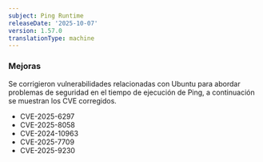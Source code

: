 ```yaml
---
subject: Ping Runtime
releaseDate: '2025-10-07'
version: 1.57.0
translationType: machine
---
```


### Mejoras

Se corrigieron vulnerabilidades relacionadas con Ubuntu para abordar problemas de seguridad en el tiempo de ejecución de Ping, a continuación se muestran los CVE corregidos.

* CVE-2025-6297
* CVE-2025-8058
* CVE-2024-10963
* CVE-2025-7709
* CVE-2025-9230
